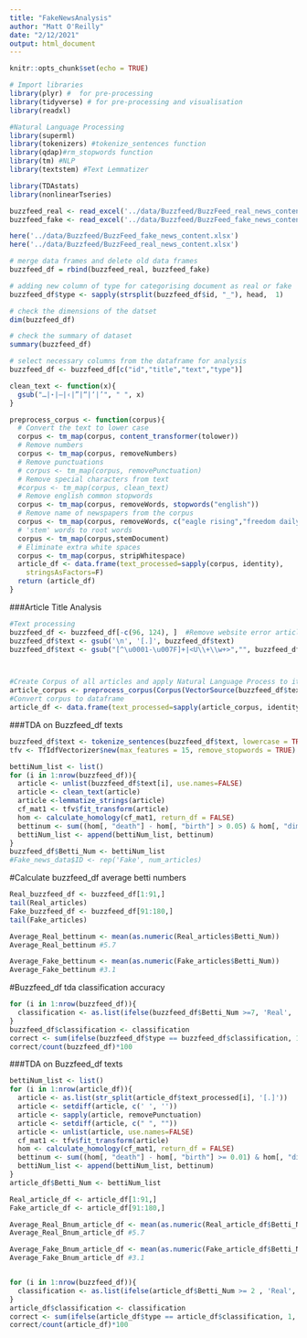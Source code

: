 ```yaml
---
title: "FakeNewsAnalysis"
author: "Matt O'Reilly"
date: "2/12/2021"
output: html_document
---
```


```r
knitr::opts_chunk$set(echo = TRUE)
```


```r
# Import libraries
library(plyr) #  for pre-processing 
library(tidyverse) # for pre-processing and visualisation
library(readxl)

#Natural Language Processing
library(superml)
library(tokenizers) #tokenize_sentences function
library(qdap)#rm_stopwords function
library(tm) #NLP
library(textstem) #Text Lemmatizer

library(TDAstats)
library(nonlinearTseries)

```

```r
buzzfeed_real <- read_excel('../data/Buzzfeed/BuzzFeed_real_news_content.xlsx', col_types = "text")
buzzfeed_fake <- read_excel('../data/Buzzfeed/BuzzFeed_fake_news_content.xlsx', col_types = "text")

here('../data/Buzzfeed/BuzzFeed_fake_news_content.xlsx')
here('../data/Buzzfeed/BuzzFeed_real_news_content.xlsx')
```


```r
# merge data frames and delete old data frames 
buzzfeed_df = rbind(buzzfeed_real, buzzfeed_fake)

# adding new column of type for categorising document as real or fake 
buzzfeed_df$type <- sapply(strsplit(buzzfeed_df$id, "_"), head,  1)
```

```r
# check the dimensions of the datset
dim(buzzfeed_df)

# check the summary of dataset
summary(buzzfeed_df)
```

```r
# select necessary columns from the dataframe for analysis
buzzfeed_df <- buzzfeed_df[c("id","title","text","type")]
```

```r
clean_text <- function(x){ 
  gsub("…|⋆|–|‹|”|“|‘|’", " ", x) 
}

preprocess_corpus <- function(corpus){
  # Convert the text to lower case
  corpus <- tm_map(corpus, content_transformer(tolower))
  # Remove numbers
  corpus <- tm_map(corpus, removeNumbers)
  # Remove punctuations
  # corpus <- tm_map(corpus, removePunctuation)
  # Remove special characters from text
  #corpus <- tm_map(corpus, clean_text)
  # Remove english common stopwords
  corpus <- tm_map(corpus, removeWords, stopwords("english"))
  # Remove name of newspapers from the corpus
  corpus <- tm_map(corpus, removeWords, c("eagle rising","freedom daily"))
  # 'stem' words to root words
  corpus <- tm_map(corpus,stemDocument)
  # Eliminate extra white spaces
  corpus <- tm_map(corpus, stripWhitespace)
  article_df <- data.frame(text_processed=sapply(corpus, identity), 
    stringsAsFactors=F)
  return (article_df)
}
```


###Article Title Analysis
```r
#Text processing
buzzfeed_df <- buzzfeed_df[-c(96, 124), ]  #Remove website error articles 
buzzfeed_df$text <- gsub('\n', '[.]', buzzfeed_df$text)
buzzfeed_df$text <- gsub("[^\u0001-\u007F]+|<U\\+\\w+>","", buzzfeed_df$text) #remove non ascii characters



#Create Corpus of all articles and apply Natural Language Process to it
article_corpus <- preprocess_corpus(Corpus(VectorSource(buzzfeed_df$text)))
#Convert corpus to dataframe
article_df <- data.frame(text_processed=sapply(article_corpus, identity),type = buzzfeed_df$type, stringsAsFactors=F)

```


###TDA on Buzzfeed_df texts
```r
buzzfeed_df$text <- tokenize_sentences(buzzfeed_df$text, lowercase = TRUE, strip_punct = TRUE, simplify = FALSE)
tfv <- TfIdfVectorizer$new(max_features = 15, remove_stopwords = TRUE)

bettiNum_list <- list()
for (i in 1:nrow(buzzfeed_df)){
  article <- unlist(buzzfeed_df$text[i], use.names=FALSE)
  article <- clean_text(article)
  article <-lemmatize_strings(article)
  cf_mat1 <- tfv$fit_transform(article)
  hom <- calculate_homology(cf_mat1, return_df = FALSE)
  bettinum <- sum((hom[, "death"] - hom[, "birth"] > 0.05) & hom[, "dimension"] == 1) 
  bettiNum_list <- append(bettiNum_list, bettinum)
}
buzzfeed_df$Betti_Num <- bettiNum_list
#Fake_news_data$ID <- rep('Fake', num_articles)

```

#Calculate buzzfeed_df average betti numbers
```r
Real_buzzfeed_df <- buzzfeed_df[1:91,]
tail(Real_articles)
Fake_buzzfeed_df <- buzzfeed_df[91:180,]
tail(Fake_articles)

Average_Real_bettinum <- mean(as.numeric(Real_articles$Betti_Num))
Average_Real_bettinum #5.7

Average_Fake_bettinum <- mean(as.numeric(Fake_articles$Betti_Num))
Average_Fake_bettinum #3.1
```


#Buzzfeed_df tda classification accuracy
```r
for (i in 1:nrow(buzzfeed_df)){
  classification <- as.list(ifelse(buzzfeed_df$Betti_Num >=7, 'Real', 'Fake'))
}
buzzfeed_df$classification <- classification
correct <- sum(ifelse(buzzfeed_df$type == buzzfeed_df$classification, 1, 0)) #Num of correctly classified news articles.
correct/count(buzzfeed_df)*100
```

###TDA on Buzzfeed_df texts
```r
bettiNum_list <- list()
for (i in 1:nrow(article_df)){
  article <- as.list(str_split(article_df$text_processed[i], '[.]'))
  article <- setdiff(article, c(' ', ''))
  article <- sapply(article, removePunctuation)
  article <- setdiff(article, c(" ", ""))
  article <- unlist(article, use.names=FALSE)
  cf_mat1 <- tfv$fit_transform(article)
  hom <- calculate_homology(cf_mat1, return_df = FALSE)
  bettinum <- sum((hom[, "death"] - hom[, "birth"] >= 0.01) & hom[, "dimension"] == 1) 
  bettiNum_list <- append(bettiNum_list, bettinum)
}
article_df$Betti_Num <- bettiNum_list

Real_article_df <- article_df[1:91,]
Fake_article_df <- article_df[91:180,]

Average_Real_Bnum_article_df <- mean(as.numeric(Real_article_df$Betti_Num))
Average_Real_Bnum_article_df #5.7

Average_Fake_Bnum_article_df <- mean(as.numeric(Fake_article_df$Betti_Num))
Average_Fake_Bnum_article_df #3.1


for (i in 1:nrow(buzzfeed_df)){
  classification <- as.list(ifelse(article_df$Betti_Num >= 2 , 'Real', 'Fake'))
}
article_df$classification <- classification
correct <- sum(ifelse(article_df$type == article_df$classification, 1, 0)) #Num of correctly classified news articles.
correct/count(article_df)*100
```


